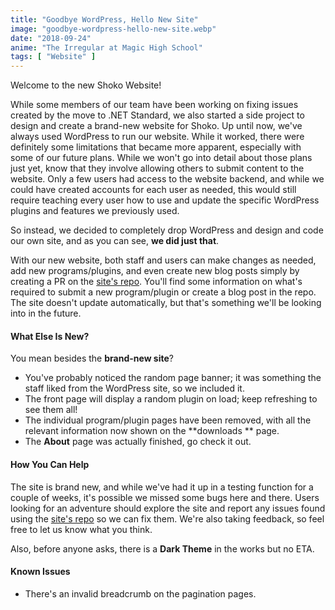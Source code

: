 ```yaml
---
title: "Goodbye WordPress, Hello New Site"
image: "goodbye-wordpress-hello-new-site.webp"
date: "2018-09-24"
anime: "The Irregular at Magic High School"
tags: [ "Website" ]
---
```


Welcome to the new Shoko Website!

While some members of our team have been working on fixing issues created by the move to .NET Standard, we also started
a side project to design and create a brand-new website for Shoko. Up until now, we've always used WordPress to run our
website. While it worked, there were definitely some limitations that became more apparent, especially with some of our
future plans. While we won't go into detail about those plans just yet, know that they involve allowing others to submit
content to the website. Only a few users had access to the website backend, and while we could have created accounts for
each user as needed, this would still require teaching every user how to use and update the specific WordPress plugins
and features we previously used.

So instead, we decided to completely drop WordPress and design and code our own site, and as you can see, **we did just
that**.

With our new website, both staff and users can make changes as needed, add new programs/plugins, and even create new
blog posts simply by creating a PR on the [site's repo](https://github.com/ShokoAnime/ShokoSite). You'll find some
information on what's required to submit a new program/plugin or create a blog post in the repo. The site doesn't update
automatically, but that's something we'll be looking into in the future.

#### What Else Is New?

You mean besides the **brand-new site**?

- You've probably noticed the random page banner; it was something the staff liked from the WordPress site, so we
  included it.
- The front page will display a random plugin on load; keep refreshing to see them all!
- The individual program/plugin pages have been removed, with all the relevant information now shown on the **downloads
  ** page.
- The **About** page was actually finished, go check it out.

#### How You Can Help

The site is brand new, and while we've had it up in a testing function for a couple of weeks, it's possible we missed
some bugs here and there. Users looking for an adventure should explore the site and report any issues found using
the [site's repo](https://github.com/ShokoAnime/ShokoSite) so we can fix them. We're also taking feedback, so feel free
to let us know what you think.

Also, before anyone asks, there is a **Dark Theme** in the works but no ETA.

#### Known Issues

- There's an invalid breadcrumb on the pagination pages.
